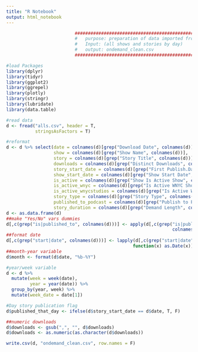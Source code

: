 ```yaml
---
title: "R Notebook"
output: html_notebook
---
```


```r

                          #########################################################################
                          #   purpose: preparation of data imported from redshift for local use   #
                          #   Input: (all shows and stories by day)                               #
                          #   output: ondemand_clean.csv                                          #
                          #########################################################################


```


```r
#load Packages
library(dplyr)
library(tidyr)
library(ggplot2)
library(ggrepel)
library(plotly)
library(stringr)
library(lubridate)
library(data.table)
```

```r
#read data
d <- fread("alls.csv", header = T,
           stringsAsFactors = T)

#reformat
d <- d %>% select(date = colnames(d)[grep("Download Date", colnames(d))],
                  show = colnames(d)[grep("Show Name", colnames(d))],
                  story = colnames(d)[grep("Story Title", colnames(d))],
                  downloads = colnames(d)[grep("Distinct Downloads", colnames(d))],
                  story_start_date = colnames(d)[grep("First Publish.Date", colnames(d))],
                  show_start_date = colnames(d)[grep("Show Start Date", colnames(d))],
                  is_active = colnames(d)[grep("Show Is Active Show", colnames(d))],
                  is_active_wnyc = colnames(d)[grep("Is Active WNYC Show", colnames(d))],
                  is_active_wnycstudios = colnames(d)[grep("Is Active WNYC Studios", colnames(d))],
                  story_type = colnames(d)[grep("Story Type", colnames(d))],
                  published_to_podcast = colnames(d)[grep("Publish to Podcasts", colnames(d))],
                  story_duration = colnames(d)[grep("Demand Length", colnames(d))])
d <- as.data.frame(d)
##make "Yes/No" vars dummies
d[,c(grep("is|published_to", colnames(d)))] <- apply(d[,c(grep("is|published_to",
                                                               colnames(d)))],2,function(x) ifelse(x == "Yes", T, F))
##format date
d[,c(grep("start|date", colnames(d)))] <- lapply(d[,c(grep("start|date", colnames(d)))],
                                                function(x) as.Date(x))
##month-year variable 
d$month <- format(d$date, "%b-%Y")

#year/week variable
d <- d %>% 
  mutate(week = week(date),
         year = year(date)) %>% 
  group_by(year, week) %>% 
  mutate(week_date = date[1])

#Day story publication flag
d$published_that_day <- ifelse(d$story_start_date == d$date, T, F)

##numeric downloads
d$downloads <- gsub(",", "", d$downloads)
d$downloads <- as.numeric(as.character(d$downloads))

write.csv(d, "ondemand_clean.csv", row.names = F)
```


